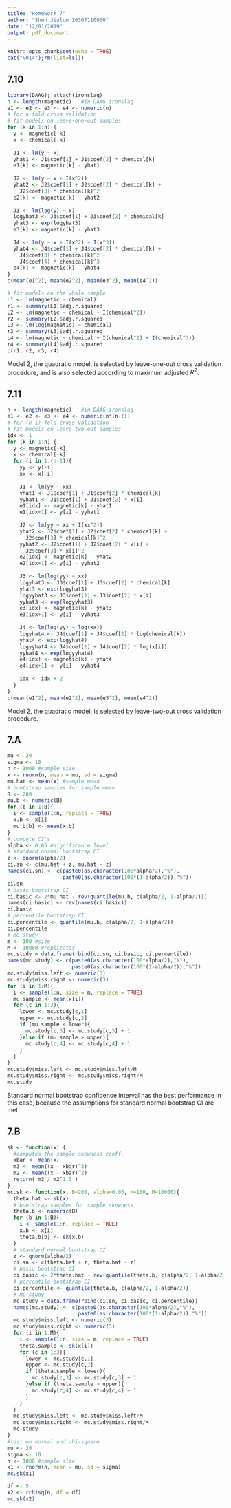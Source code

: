 ```yaml
---
title: "Homework 7"
author: "Shen Jialun 16307110030"
date: "12/01/2019"
output: pdf_document
---
```


```r
knitr::opts_chunk$set(echo = TRUE)
cat("\014");rm(list=ls())
```

## 7.10
```r
library(DAAG); attach(ironslag)
n <- length(magnetic)   #in DAAG ironslag
e1 <- e2 <- e3 <- e4 <- numeric(n)
# for n-fold cross validation
# fit models on leave-one-out samples
for (k in 1:n) {
  y <- magnetic[-k]
  x <- chemical[-k]
  
  J1 <- lm(y ~ x)
  yhat1 <- J1$coef[1] + J1$coef[2] * chemical[k]
  e1[k] <- magnetic[k] - yhat1
  
  J2 <- lm(y ~ x + I(x^2))
  yhat2 <- J2$coef[1] + J2$coef[2] * chemical[k] +
    J2$coef[3] * chemical[k]^2
  e2[k] <- magnetic[k] - yhat2
  
  J3 <- lm(log(y) ~ x)
  logyhat3 <- J3$coef[1] + J3$coef[2] * chemical[k]
  yhat3 <- exp(logyhat3)
  e3[k] <- magnetic[k] - yhat3
  
  J4 <- lm(y ~ x + I(x^2) + I(x^3))
  yhat4 <- J4$coef[1] + J4$coef[2] * chemical[k] +
    J4$coef[3] * chemical[k]^2 +
    J4$coef[4] * chemical[k]^3
  e4[k] <- magnetic[k] - yhat4
}
c(mean(e1^2), mean(e2^2), mean(e3^2), mean(e4^2))

# fit models on the whole sample
L1 <- lm(magnetic ~ chemical)
r1 <- summary(L1)$adj.r.squared
L2 <- lm(magnetic ~ chemical + I(chemical^2))
r2 <- summary(L2)$adj.r.squared
L3 <- lm(log(magnetic) ~ chemical)
r3 <- summary(L3)$adj.r.squared
L4 <- lm(magnetic ~ chemical + I(chemical^2) + I(chemical^3))
r4 <- summary(L4)$adj.r.squared
c(r1, r2, r3, r4)
```

Model 2, the quadratic model, is selected by leave-one-out cross validation procedure, and is also selected according to maximum adjusted $R^2$.

## 7.11
```r
n <- length(magnetic)   #in DAAG ironslag
e1 <- e2 <- e3 <- e4 <- numeric(n*(n-1))
# for (n-1)-fold cross validation
# fit models on leave-two-out samples
idx <- 1
for (k in 1:n) {
  y <- magnetic[-k]
  x <- chemical[-k]
  for (i in 1:(n-1)){
    yy <- y[-i]
    xx <- x[-i]
    
    J1 <- lm(yy ~ xx)
    yhat1 <- J1$coef[1] + J1$coef[2] * chemical[k]
    yyhat1 <- J1$coef[1] + J1$coef[2] * x[i]
    e1[idx] <- magnetic[k] - yhat1
    e1[idx+1] <- y[i] - yyhat1
    
    J2 <- lm(yy ~ xx + I(xx^2))
    yhat2 <- J2$coef[1] + J2$coef[2] * chemical[k] +
      J2$coef[3] * chemical[k]^2
    yyhat2 <- J2$coef[1] + J2$coef[2] * x[i] +
      J2$coef[3] * x[i]^2
    e2[idx] <- magnetic[k] - yhat2
    e2[idx+1] <- y[i] - yyhat2
    
    J3 <- lm(log(yy) ~ xx)
    logyhat3 <- J3$coef[1] + J3$coef[2] * chemical[k]
    yhat3 <- exp(logyhat3)
    logyyhat3 <- J3$coef[1] + J3$coef[2] * x[i]
    yyhat3 <- exp(logyyhat3)
    e3[idx] <- magnetic[k] - yhat3
    e3[idx+1] <- y[i] - yyhat3
    
    J4 <- lm(log(yy) ~ log(xx))
    logyhat4 <- J4$coef[1] + J4$coef[2] * log(chemical[k])
    yhat4 <- exp(logyhat4)
    logyyhat4 <- J4$coef[1] + J4$coef[2] * log(x[i])
    yyhat4 <- exp(logyyhat4)
    e4[idx] <- magnetic[k] - yhat4
    e4[idx+1] <- y[i] - yyhat4
    
    idx <- idx + 2
  }
}
c(mean(e1^2), mean(e2^2), mean(e3^2), mean(e4^2))
```

Model 2, the quadratic model, is selected by leave-two-out cross validation procedure.

## 7.A
```r
mu <- 20
sigma <- 10
n <- 1000 #sample size
x <- rnorm(n, mean = mu, sd = sigma)
mu.hat <- mean(x) #sample mean
# bootstrap samples for sample mean
B <- 200
mu.b <- numeric(B)
for (b in 1:B){
  i <- sample(1:n, replace = TRUE)
  x.b <- x[i]
  mu.b[b] <- mean(x.b)
}
# compute CI's
alpha <- 0.05 #significance level
# standard normal bootstrap CI
z <- qnorm(alpha/2)
ci.sn <- c(mu.hat + z, mu.hat - z)
names(ci.sn) <- c(paste0(as.character(100*alpha/2),"%"), 
                  paste0(as.character(100*(1-alpha/2)),"%"))
ci.sn
# basic bootstrap CI
ci.basic <- 2*mu.hat - rev(quantile(mu.b, c(alpha/2, 1-alpha/2)))
names(ci.basic) <- rev(names(ci.basic))
ci.basic
# percentile bootstrap CI
ci.percentile <- quantile(mu.b, c(alpha/2, 1-alpha/2))
ci.percentile
# MC study
m <- 100 #size
M <- 10000 #replicates
mc.study = data.frame(rbind(ci.sn, ci.basic, ci.percentile))
names(mc.study) <- c(paste0(as.character(100*alpha/2),"%"), 
                     paste0(as.character(100*(1-alpha/2)),"%"))
mc.study$miss.left <- numeric(3)
mc.study$miss.right <- numeric(3)
for (i in 1:M){
  i <- sample(1:n, size = m, replace = TRUE)
  mu.sample <- mean(x[i])
  for (c in 1:3){
    lower <- mc.study[c,1]
    upper <- mc.study[c,2]
    if (mu.sample < lower){
      mc.study[c,3] <- mc.study[c,3] + 1
    }else if (mu.sample > upper){
      mc.study[c,4] <- mc.study[c,4] + 1
    }
  }
}
mc.study$miss.left <- mc.study$miss.left/M
mc.study$miss.right <- mc.study$miss.right/M
mc.study
```

Standard normal bootstrap confidence interval has the best performance in this case, because the assumptions for standard normal bootstrap CI are met.

## 7.B

```r
sk <- function(x) {
  #computes the sample skewness coeff.
  xbar <- mean(x)
  m3 <- mean((x - xbar)^3)
  m2 <- mean((x - xbar)^2)
  return( m3 / m2^1.5 )
}
mc.sk <- function(x, B=200, alpha=0.05, m=100, M=10000){
  theta.hat <- sk(x)
  # bootstrap samples for sample skewness
  theta.b <- numeric(B)
  for (b in 1:B){
    i <- sample(1:n, replace = TRUE)
    x.b <- x[i]
    theta.b[b] <- sk(x.b)
  }
  # standard normal bootstrap CI
  z <- qnorm(alpha/2)
  ci.sn <- c(theta.hat + z, theta.hat - z)
  # basic bootstrap CI
  ci.basic <- 2*theta.hat - rev(quantile(theta.b, c(alpha/2, 1-alpha/2)))
  # percentile bootstrap CI
  ci.percentile <- quantile(theta.b, c(alpha/2, 1-alpha/2))
  # MC study
  mc.study = data.frame(rbind(ci.sn, ci.basic, ci.percentile))
  names(mc.study) <- c(paste0(as.character(100*alpha/2),"%"), 
                       paste0(as.character(100*(1-alpha/2)),"%"))
  mc.study$miss.left <- numeric(3)
  mc.study$miss.right <- numeric(3)
  for (i in 1:M){
    i <- sample(1:n, size = m, replace = TRUE)
    theta.sample <- sk(x[i])
    for (c in 1:3){
      lower <- mc.study[c,1]
      upper <- mc.study[c,2]
      if (theta.sample < lower){
        mc.study[c,3] <- mc.study[c,3] + 1
      }else if (theta.sample > upper){
        mc.study[c,4] <- mc.study[c,4] + 1
      }
    }
  }
  mc.study$miss.left <- mc.study$miss.left/M
  mc.study$miss.right <- mc.study$miss.right/M
  mc.study
}
#test on normal and chi-square
mu <- 20
sigma <- 10
n <- 1000 #sample size
x1 <- rnorm(n, mean = mu, sd = sigma)
mc.sk(x1)

df <- 5
x2 <- rchisq(n, df = df)
mc.sk(x2)
```


